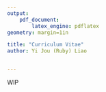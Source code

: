 ```yaml
---
output:
    pdf_document:
        latex_engine: pdflatex
geometry: margin=1in

title: "Curriculum Vitae"
author: Yi Jou (Ruby) Liao


---
```


WIP